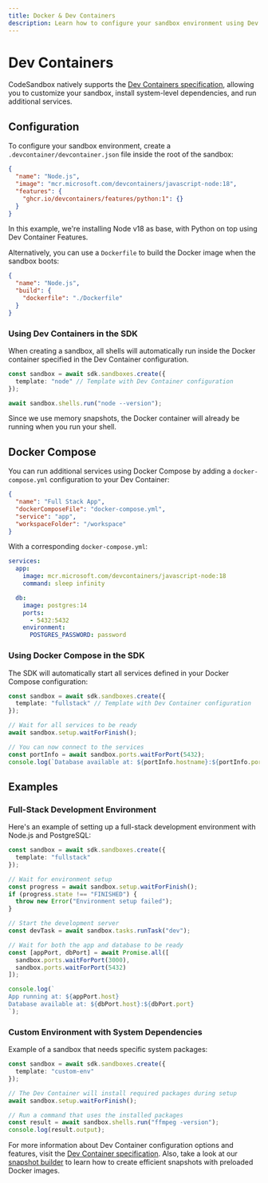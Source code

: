 ```yaml
---
title: Docker & Dev Containers
description: Learn how to configure your sandbox environment using Dev Containers.
---
```



# Dev Containers

CodeSandbox natively supports the [Dev Containers specification](https://containers.dev/), allowing you to customize your sandbox, install system-level dependencies, and run additional services.

## Configuration

To configure your sandbox environment, create a `.devcontainer/devcontainer.json` file inside the root of the sandbox:

```json
{
  "name": "Node.js",
  "image": "mcr.microsoft.com/devcontainers/javascript-node:18",
  "features": {
    "ghcr.io/devcontainers/features/python:1": {}
  }
}
```

In this example, we're installing Node v18 as base, with Python on top using Dev Container Features.

Alternatively, you can use a `Dockerfile` to build the Docker image when the sandbox boots:

```json
{
  "name": "Node.js",
  "build": {
    "dockerfile": "./Dockerfile"
  }
}
```

### Using Dev Containers in the SDK

When creating a sandbox, all shells will automatically run inside the Docker container specified in the Dev Container configuration.

```ts
const sandbox = await sdk.sandboxes.create({
  template: "node" // Template with Dev Container configuration
});

await sandbox.shells.run("node --version");
```

Since we use memory snapshots, the Docker container will already be running when you run your shell.

## Docker Compose

You can run additional services using Docker Compose by adding a `docker-compose.yml` configuration to your Dev Container:

```json
{
  "name": "Full Stack App",
  "dockerComposeFile": "docker-compose.yml",
  "service": "app",
  "workspaceFolder": "/workspace"
}
```

With a corresponding `docker-compose.yml`:

```yaml
services:
  app:
    image: mcr.microsoft.com/devcontainers/javascript-node:18
    command: sleep infinity

  db:
    image: postgres:14
    ports:
      - 5432:5432
    environment:
      POSTGRES_PASSWORD: password
```

### Using Docker Compose in the SDK

The SDK will automatically start all services defined in your Docker Compose configuration:

```ts
const sandbox = await sdk.sandboxes.create({
  template: "fullstack" // Template with Dev Container configuration
});

// Wait for all services to be ready
await sandbox.setup.waitForFinish();

// You can now connect to the services
const portInfo = await sandbox.ports.waitForPort(5432);
console.log(`Database available at: ${portInfo.hostname}:${portInfo.port}`);
```

## Examples

### Full-Stack Development Environment

Here's an example of setting up a full-stack development environment with Node.js and PostgreSQL:

```ts
const sandbox = await sdk.sandboxes.create({
  template: "fullstack"
});

// Wait for environment setup
const progress = await sandbox.setup.waitForFinish();
if (progress.state !== "FINISHED") {
  throw new Error("Environment setup failed");
}

// Start the development server
const devTask = await sandbox.tasks.runTask("dev");

// Wait for both the app and database to be ready
const [appPort, dbPort] = await Promise.all([
  sandbox.ports.waitForPort(3000),
  sandbox.ports.waitForPort(5432)
]);

console.log(`
App running at: ${appPort.host}
Database available at: ${dbPort.host}:${dbPort.port}
`);
```

### Custom Environment with System Dependencies

Example of a sandbox that needs specific system packages:

```ts
const sandbox = await sdk.sandboxes.create({
  template: "custom-env"
});

// The Dev Container will install required packages during setup
await sandbox.setup.waitForFinish();

// Run a command that uses the installed packages
const result = await sandbox.shells.run("ffmpeg -version");
console.log(result.output);
```

For more information about Dev Container configuration options and features, visit the [Dev Container specification](https://containers.dev/). Also, take a look at our [snapshot builder](/sdk/snapshot-builder.mdx) to learn how to create efficient snapshots with preloaded Docker images.
